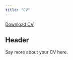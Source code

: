 ```yaml
---
title: "CV"
---
```


<a href="cv.pdf#" class="download" title="Download CV as PDF">Download CV</a>			

## Header

Say more about your CV here.